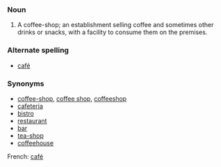 ===Noun===

#A coffee-shop; an establishment selling coffee and sometimes other drinks or snacks, with a facility to consume them on the premises.

===Alternate spelling===
*[[café]]

===Synonyms===
*[[coffee-shop]], [[coffee shop]], [[coffeeshop]]
*[[cafeteria]]
*[[bistro]]
*[[restaurant]]
*[[bar]]
*[[tea-shop]]
*[[coffeehouse]]


French: [[café]]